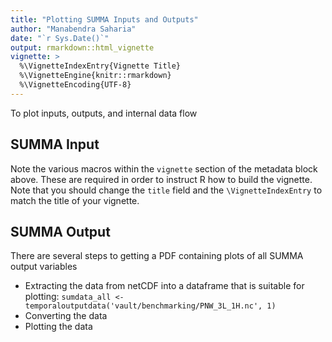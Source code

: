 ```yaml
---
title: "Plotting SUMMA Inputs and Outputs"
author: "Manabendra Saharia"
date: "`r Sys.Date()`"
output: rmarkdown::html_vignette
vignette: >
  %\VignetteIndexEntry{Vignette Title}
  %\VignetteEngine{knitr::rmarkdown}
  %\VignetteEncoding{UTF-8}
---
```


To plot inputs, outputs, and internal data flow

## SUMMA Input

Note the various macros within the `vignette` section of the metadata block above. These are required in order to instruct R how to build the vignette. Note that you should change the `title` field and the `\VignetteIndexEntry` to match the title of your vignette.

## SUMMA Output

There are several steps to getting a PDF containing plots of all SUMMA output variables

* Extracting the data from netCDF into a dataframe that is suitable for plotting: `sumdata_all <- temporaloutputdata('vault/benchmarking/PNW_3L_1H.nc', 1)`
* Converting the data 
* Plotting the data

